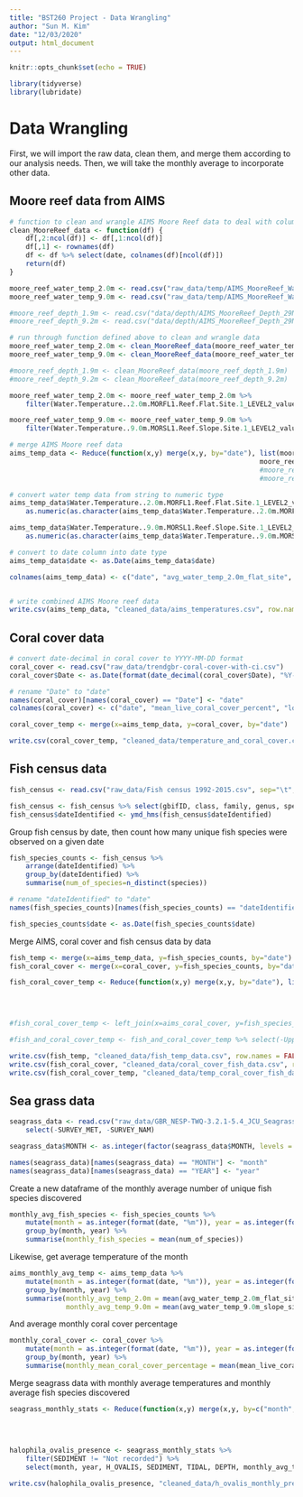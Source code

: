 ```yaml
---
title: "BST260 Project - Data Wrangling"
author: "Sun M. Kim"
date: "12/03/2020"
output: html_document
---
```


```r
knitr::opts_chunk$set(echo = TRUE)
```

```r
library(tidyverse)
library(lubridate)
```

# Data Wrangling

First, we will import the raw data, clean them, and merge them according to our analysis needs. Then, we will take the monthly average to incorporate other data.

## Moore reef data from AIMS 

```r
# function to clean and wrangle AIMS Moore Reef data to deal with column names and column placement
clean_MooreReef_data <- function(df) {
    df[,2:ncol(df)] <- df[,1:ncol(df)]
    df[,1] <- rownames(df)
    df <- df %>% select(date, colnames(df)[ncol(df)])
    return(df)
}
```

```r
moore_reef_water_temp_2.0m <- read.csv("raw_data/temp/AIMS_MooreReef_WaterTemperature_22Oct1997to16Feb2020_2.0m.csv", skip=108, sep= ",", row.names = NULL)
moore_reef_water_temp_9.0m <- read.csv("raw_data/temp/AIMS_MooreReef_WaterTemperature_22Oct1997to17Dec2017_9.0m.csv", skip=94, sep= ",", row.names = NULL)

#moore_reef_depth_1.9m <- read.csv("data/depth/AIMS_MooreReef_Depth_29Nov2009to21Apr2011_1.9m.csv", skip=49, sep= ",", row.names = NULL)
#moore_reef_depth_9.2m <- read.csv("data/depth/AIMS_MooreReef_Depth_29Nov2009to24Feb2011_9.2m.csv", skip=49, sep= ",", row.names = NULL)

# run through function defined above to clean and wrangle data
moore_reef_water_temp_2.0m <- clean_MooreReef_data(moore_reef_water_temp_2.0m)
moore_reef_water_temp_9.0m <- clean_MooreReef_data(moore_reef_water_temp_9.0m)

#moore_reef_depth_1.9m <- clean_MooreReef_data(moore_reef_depth_1.9m)
#moore_reef_depth_9.2m <- clean_MooreReef_data(moore_reef_depth_9.2m)

moore_reef_water_temp_2.0m <- moore_reef_water_temp_2.0m %>%
    filter(Water.Temperature..2.0m.MORFL1.Reef.Flat.Site.1_LEVEL2_value_AVG != "Not available")

moore_reef_water_temp_9.0m <- moore_reef_water_temp_9.0m %>%
    filter(Water.Temperature..9.0m.MORSL1.Reef.Slope.Site.1_LEVEL2_value_AVG != "Not available")
```

```r
# merge AIMS Moore reef data
aims_temp_data <- Reduce(function(x,y) merge(x,y, by="date"), list(moore_reef_water_temp_2.0m,
                                                              moore_reef_water_temp_9.0m))
                                                              #moore_reef_depth_1.9m,
                                                              #moore_reef_depth_9.2m))

# convert water temp data from string to numeric type
aims_temp_data$Water.Temperature..2.0m.MORFL1.Reef.Flat.Site.1_LEVEL2_value_AVG <- 
    as.numeric(as.character(aims_temp_data$Water.Temperature..2.0m.MORFL1.Reef.Flat.Site.1_LEVEL2_value_AVG))

aims_temp_data$Water.Temperature..9.0m.MORSL1.Reef.Slope.Site.1_LEVEL2_value_AVG <- 
    as.numeric(as.character(aims_temp_data$Water.Temperature..9.0m.MORSL1.Reef.Slope.Site.1_LEVEL2_value_AVG))

# convert to date column into date type
aims_temp_data$date <- as.Date(aims_temp_data$date)

colnames(aims_temp_data) <- c("date", "avg_water_temp_2.0m_flat_site", "avg_water_temp_9.0m_slope_site")


# write combined AIMS Moore reef data
write.csv(aims_temp_data, "cleaned_data/aims_temperatures.csv", row.names = FALSE)
```


## Coral cover data
```r
# convert date-decimal in coral cover to YYYY-MM-DD format
coral_cover <- read.csv("raw_data/trendgbr-coral-cover-with-ci.csv")
coral_cover$Date <- as.Date(format(date_decimal(coral_cover$Date), "%Y-%m-%d"))

# rename "Date" to "date"
names(coral_cover)[names(coral_cover) == "Date"] <- "date"
colnames(coral_cover) <- c("date", "mean_live_coral_cover_percent", "lower_conf_int", "upper_conf_int", "conf_int_span")
```

```r
coral_cover_temp <- merge(x=aims_temp_data, y=coral_cover, by="date")

write.csv(coral_cover_temp, "cleaned_data/temperature_and_coral_cover.csv", row.names = FALSE)
```


## Fish census data
```r
fish_census <- read.csv("raw_data/Fish census 1992-2015.csv", sep="\t", header=T)

fish_census <- fish_census %>% select(gbifID, class, family, genus, species, verbatimScientificName, decimalLatitude, decimalLongitude, dateIdentified)
fish_census$dateIdentified <- ymd_hms(fish_census$dateIdentified)
```

Group fish census by date, then count how many unique fish species were observed on a given date
```r
fish_species_counts <- fish_census %>%
    arrange(dateIdentified) %>%
    group_by(dateIdentified) %>%
    summarise(num_of_species=n_distinct(species))

# rename "dateIdentified" to "date"
names(fish_species_counts)[names(fish_species_counts) == "dateIdentified"] <- "date"

fish_species_counts$date <- as.Date(fish_species_counts$date)
```


Merge AIMS, coral cover and fish census data by data
```r
fish_temp <- merge(x=aims_temp_data, y=fish_species_counts, by="date")
fish_coral_cover <- merge(x=coral_cover, y=fish_species_counts, by="date")

fish_coral_cover_temp <- Reduce(function(x,y) merge(x,y, by="date"), list(aims_temp_data,
                                                                          coral_cover,
                                                                          fish_species_counts))


#fish_coral_cover_temp <- left_join(x=aims_coral_cover, y=fish_species_counts, by="date")

#fish_and_coral_cover_temp <- fish_and_coral_cover_temp %>% select(-Upper.confidence.interval, -Lower.confidence.interval, -Confidence.interval.span)

write.csv(fish_temp, "cleaned_data/fish_temp_data.csv", row.names = FALSE)
write.csv(fish_coral_cover, "cleaned_data/coral_cover_fish_data.csv", row.names = FALSE)
write.csv(fish_coral_cover_temp, "cleaned_data/temp_coral_cover_fish_data.csv", row.names = FALSE)
```


## Sea grass data
```r
seagrass_data <- read.csv("raw_data/GBR_NESP-TWQ-3.2.1-5.4_JCU_Seagrass_1984-2018_Site-surveys.csv") %>% 
    select(-SURVEY_MET, -SURVEY_NAM)

seagrass_data$MONTH <- as.integer(factor(seagrass_data$MONTH, levels = month.name))

names(seagrass_data)[names(seagrass_data) == "MONTH"] <- "month"
names(seagrass_data)[names(seagrass_data) == "YEAR"] <- "year"
```


Create a new dataframe of the monthly average number of unique fish species discovered 
```r
monthly_avg_fish_species <- fish_species_counts %>%
    mutate(month = as.integer(format(date, "%m")), year = as.integer(format(date, "%Y"))) %>%
    group_by(month, year) %>%
    summarise(monthly_fish_species = mean(num_of_species))
```


Likewise, get average temperature of the month
```r
aims_monthly_avg_temp <- aims_temp_data %>%
    mutate(month = as.integer(format(date, "%m")), year = as.integer(format(date, "%Y"))) %>%
    group_by(month, year) %>%
    summarise(monthly_avg_temp_2.0m = mean(avg_water_temp_2.0m_flat_site),
              monthly_avg_temp_9.0m = mean(avg_water_temp_9.0m_slope_site))
```

And average monthly coral cover percentage
```r
monthly_coral_cover <- coral_cover %>%
    mutate(month = as.integer(format(date, "%m")), year = as.integer(format(date, "%Y"))) %>%
    group_by(month, year) %>%
    summarise(monthly_mean_coral_cover_percentage = mean(mean_live_coral_cover_percent))
```



Merge seagrass data with monthly average temperatures and monthly average fish species discovered
```r
seagrass_monthly_stats <- Reduce(function(x,y) merge(x,y, by=c("month", "year")), list(seagrass_data,
                                                                                     aims_monthly_avg_temp,
                                                                                     monthly_avg_fish_species,
                                                                                     monthly_coral_cover))

halophila_ovalis_presence <- seagrass_monthly_stats %>%
    filter(SEDIMENT != "Not recorded") %>%
    select(month, year, H_OVALIS, SEDIMENT, TIDAL, DEPTH, monthly_avg_temp_2.0m, monthly_avg_temp_9.0m, monthly_mean_coral_cover_percentage, monthly_fish_species)

write.csv(halophila_ovalis_presence, "cleaned_data/h_ovalis_monthly_presence.csv", row.names = FALSE)
```